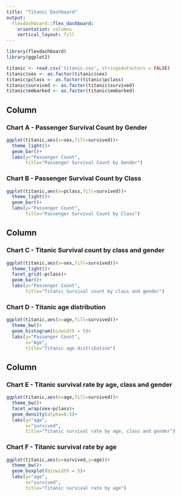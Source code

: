 ---
title: "Titanic Dashboard"
output: 
  flexdashboard::flex_dashboard:
    orientation: columns
    vertical_layout: fill
---

```{r setup, include=FALSE}
library(flexdashboard)
library(ggplot2)

titanic <- read.csv('titanic.csv', stringsAsFactors = FALSE)
titanic$sex <- as.factor(titanic$sex)
titanic$pclass <- as.factor(titanic$pclass)
titanic$survived <- as.factor(titanic$survived)
titanic$embarked <- as.factor(titanic$embarked)

```

## Column {data-width=340}


### Chart A - Passenger Survival Count by Gender

```{r}
ggplot(titanic,aes(x=sex,fill=survived))+
  theme_light()+
  geom_bar()+
  labs(y="Passenger Count",
       title="Passenger Survival Count by Gender")
```

### Chart B - Passenger Survival Count by Class
```{r}
ggplot(titanic,aes(x=pclass,fill=survived))+
  theme_light()+
  geom_bar()+
  labs(y="Passenger Count",
       title="Passenger Survival Count by Class")
```

## Column {data-width=330}


### Chart C - Titanic Survival count by class and gender

```{r}
ggplot(titanic,aes(x=sex,fill=survived))+
  theme_light()+
  facet_grid(~pclass)+
  geom_bar()+
  labs(y="Passenger Count",
       title="Titanic Survival count by class and gender")
```

### Chart D - Titanic age distribution

```{r}

ggplot(titanic,aes(x=age,fill=survived))+
  theme_bw()+
  geom_histogram(binwidth = 5)+
  labs(y="Passenger Count",
       x="Age",
       title="Titanic age distribution")
```

## Column {data-width=330}


### Chart E - Titanic survival rate by age, class and gender

```{r}
ggplot(titanic,aes(x=age,fill=survived))+
  theme_bw()+
  facet_wrap(sex~pclass)+
  geom_density(alpha=0.5)+
  labs(y="age",
       x="survived",
       title="Titanic survival rate by age, class and gender")
```

### Chart F - Titanic survival rate by age

```{r}
ggplot(titanic,aes(x=survived,y=age))+
  theme_bw()+
  geom_boxplot(binwidth = 5)+
  labs(y="age",
       x="survived",
       title="Titanic survival rate by age")
```

